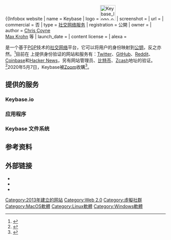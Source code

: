 {{NoteTA|G1=IT}}
{{Infobox website
| name            = Keybase
| logo            = [[File:Keybase_logo_official.svg|48px]]
| screenshot      = 
| url             = {{URL|https://keybase.io/}}
| commercial      = 否
| type            = [[社交网络服务|社交网络服务]]
| registration    = 公開
| owner           = 
| author          = [https://keybase.io/chris Chris Coyne]<br>[https://keybase.io/max Max Krohn] 等
| launch_date          =    {{Start date and age|2013|09}}
| content license = 
| alexa                =    {{普通列表|
*{{flag|世界}} 121156<!-- {{increase}} {{steady]} {{decrease}}-->
*{{flag|US}} 39443<ref name="alexa">{{cite web |url= http://www.alexa.com/siteinfo/keybase.io |title= Keybase.io Site Info |publisher= [[Alexa_Internet|Alexa Internet]] |accessdate= 2016-07-11 |archive-date= 2020-11-27 |archive-url= https://web.archive.org/web/20201127015812/https://www.alexa.com/siteinfo/keybase.io |dead-url= no }}</ref>
}}
}}

{{lang|en|'''Keybase'''}}是一个基于[[PGP|PGP]]技术的[[社交网络|社交网络]]平台，它可以将用户的身份映射到[[公钥|公钥]]，反之亦然。<ref>{{Cite web|url=https://keybase.io/|title=Keybase|accessdate=2016-07-11|author=|date=|publisher=|language=en|quote=Keybase maps your identity to your public keys, and vice versa.|archive-date=2021-02-05|archive-url=https://web.archive.org/web/20210205195551/https://keybase.io/|dead-url=no}}</ref>目前在 {{URL|https://keybase.io/}} 上提供身份验证的网站和服务有：[[Twitter|Twitter]]、[[GitHub|GitHub]]、[[Reddit|Reddit]]、[[Coinbase|Coinbase]]和[[Hacker_News|Hacker News]]，另有网站管理员、[[比特币|比特币]]、[[Zcash|Zcash]]地址的验证。<ref>{{Cite web|url=https://keybase.io/docs/command_line|title=Keybase | Docs > Command line|accessdate=2016-07-11|author=|date=|publisher=|language=en|archiveurl=https://web.archive.org/web/20160710175644/https://keybase.io/docs/command_line|archivedate=2016-07-10|dead-url=no}}</ref>2020年5月7日，Keybase被[[Zoom|Zoom]]收購<ref>{{Cite web|title=Keybase joins Zoom|url=https://keybase.io/blog/keybase-joins-zoom|website=keybase.io|access-date=2020-05-07|archive-date=2021-06-09|archive-url=https://web.archive.org/web/20210609164104/https://keybase.io/blog/keybase-joins-zoom}}</ref>。

== 提供的服务 ==

=== Keybase.io ===
{{Empty section|date=2016年7月}}
=== 应用程序 ===
{{Empty section|date=2016年7月}}
=== Keybase 文件系统 ===
{{Empty section|date=2016年7月}}

== 参考资料 ==
{{reflist|30em}}

== 外部链接 ==
* {{Official website|https://keybase.io/}}
* {{github|keybase}}
* {{twitter|keybaseIO}}

{{DEFAULTSORT:Keybase}}
[[Category:2013年建立的网站|Category:2013年建立的网站]]
[[Category:Web_2.0|Category:Web 2.0]]
[[Category:虛擬社群|Category:虛擬社群]]
[[Category:MacOS軟體|Category:MacOS軟體]]
[[Category:Linux軟體|Category:Linux軟體]]
[[Category:Windows軟體|Category:Windows軟體]]
<!-- [[Category:文件系统|kbfs]] -->